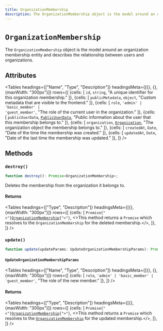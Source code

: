 ---
title: OrganizationMembership
description: The OrganizationMembership object is the model around an organization membership entity and describes the relationship between users and organizations.
---


# `OrganizationMembership`

The `OrganizationMembership` object is the model around an organization membership entity and describes the relationship between users and organizations.

## Attributes

<Tables
  headings={["Name", "Type", "Description"]}
  headingsMeta={[{}, {}, {maxWidth: "300px"}]}
  rows={[
  {cells: [
  <code>id</code>,
  <code>string</code>,
  "A unique identifier for this organization membership."
  ]},
  {cells: [
  <code>publicMetadata</code>,
  <code>object</code>,
  "Custom metadata that are visible to the frontend."
  ]},
  {cells: [
  <code>role</code>,
  <code>'admin' | 'basic_member' | 'guest_member'</code>,
  "The role of the current user in the organization."
  ]},
  {cells: [
  <code>publicUserData</code>,
  <code><a href="/reference-js/types/public-user-data">PublicUserData</a></code>,
  "Public information about the user that this membership belongs to."
  ]},
  {cells: [
  <code>organization</code>,
  <code><a href="/reference-js/organization/organization">Organization</a></code>,
  "The organization object the membership belongs to."
  ]},
  {cells: [
  <code>createdAt</code>,
  <code>Date</code>,
  "Date of the time the membership was created."
  ]},
  {cells: [
  <code>updatedAt</code>,
  <code>Date</code>,
  "Date of the last time the membership was updated."
  ]},
  ]}
/>

## Methods

### `destroy()`

```typescript
function destroy(): Promise<OrganizationMembership>;
```

Deletes the membership from the organization it belongs to.

#### Returns

<Tables
  headings={["Type", "Description"]}
  headingsMeta={[{}, {maxWidth: "300px"}]}
  rows={[
  {cells: [
  <code>Promise{"<"}<a href="/reference-js/organization-membership">OrganizationMembership</a>{">"}</code>,
  <>This method returns a <code>Promise</code> which resolves to the <code>OrganizationMembership</code> for the deleted membership.</>,
  ]},
  ]}
/>

### `update()`

```typescript
function update(updateParams: UpdateOrganizationMembershipParams): Promise<OrganizationMembership>;
```

#### `UpdateOrganizationMembershipParams`

<Tables
  headings={["Name", "Type", "Description"]}
  headingsMeta={[{}, {}, {maxWidth: "300px"}]}
  rows={[
  {cells: [
  <code>role</code>,
  <code>'admin' | 'basic_member' | 'guest_member'</code>,
  "The role of the new member."
  ]},
  ]}
/>

#### Returns

<Tables
  headings={["Type", "Description"]}
  headingsMeta={[{}, {maxWidth: "300px"}]}
  rows={[
  {cells: [
  <code>Promise{"<"}<a href="/reference-js/organization-membership">OrganizationMembership</a>{">"}</code>,
  <>This method returns a <code>Promise</code> which resolves to the <code><a href="/reference-js/organization-membership">OrganizationMembership</a></code> for the updated membership.</>,
  ]},
  ]}
/>
